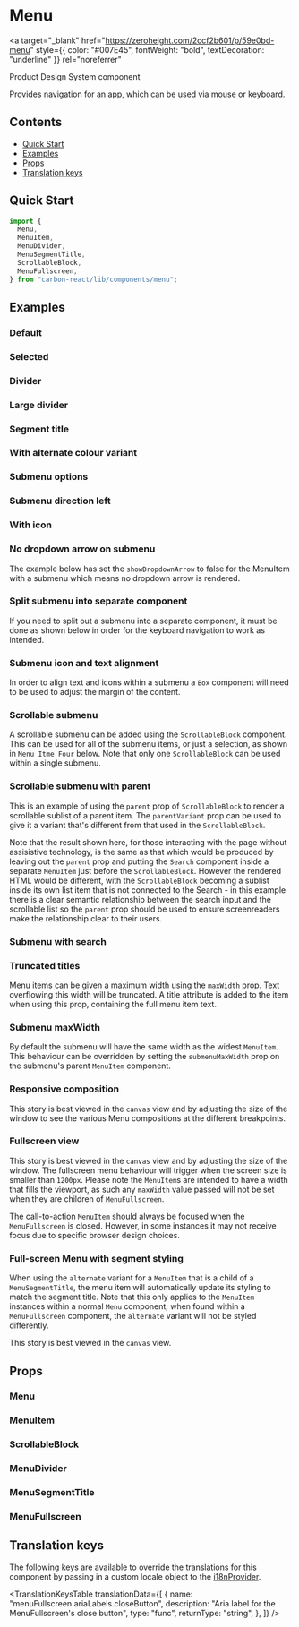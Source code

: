 

<Meta of={MenuStories} />

# Menu

<a
  target="_blank"
  href="https://zeroheight.com/2ccf2b601/p/59e0bd-menu"
  style={{ color: "#007E45", fontWeight: "bold", textDecoration: "underline" }}
  rel="noreferrer"
>
  Product Design System component
</a>

Provides navigation for an app, which can be used via mouse or keyboard.

## Contents

- [Quick Start](#quick-start)
- [Examples](#examples)
- [Props](#props)
- [Translation keys](#translation-keys)

## Quick Start

```javascript
import {
  Menu,
  MenuItem,
  MenuDivider,
  MenuSegmentTitle,
  ScrollableBlock,
  MenuFullscreen,
} from "carbon-react/lib/components/menu";
```

## Examples

### Default

<Canvas of={MenuStories.DefaultStory} />

### Selected

<Canvas of={MenuStories.SelectedStory} />

### Divider

<Canvas of={MenuStories.DividerStory} />

### Large divider

<Canvas of={MenuStories.LargeDividerStory} />

### Segment title

<Canvas of={MenuStories.SegmentTitleStory} />

### With alternate colour variant

<Canvas of={MenuStories.AlternateColourStory} />

### Submenu options

<Canvas of={MenuStories.SubmenuOptionsStory} />

### Submenu direction left

<Canvas of={MenuStories.SubmenuDirectionLeftStory} />

### With icon

<Canvas of={MenuStories.WithIconStory} />

### No dropdown arrow on submenu

The example below has set the `showDropdownArrow` to false for the MenuItem with a submenu which means no dropdown arrow
is rendered.

<Canvas of={MenuStories.NoDropdwonArrowOnSubmenuStory} />

### Split submenu into separate component

If you need to split out a submenu into a separate component, it must be done as shown below in order for the keyboard navigation to work as intended.

<Canvas of={MenuStories.SplitSubmenuIntoSeparateComponentStory} />

### Submenu icon and text alignment

In order to align text and icons within a submenu a `Box` component will need to be used to adjust the margin of the content.

<Canvas of={MenuStories.SubmenuIconAndTextAlignment} />

### Scrollable submenu

A scrollable submenu can be added using the `ScrollableBlock` component. This can be used for all of the submenu items, or just a selection, as shown in `Menu Itme Four` below.
Note that only one `ScrollableBlock` can be used within a single submenu.

<Canvas of={MenuStories.ScrollableSubmenuStory} />

### Scrollable submenu with parent

This is an example of using the `parent` prop of `ScrollableBlock` to render a scrollable sublist of a parent item. The `parentVariant`
prop can be used to give it a variant that's different from that used in the `ScrollableBlock`.

Note that the result shown here, for those interacting with the page without assisistive technology, is the same as that which
would be produced by leaving out the `parent` prop and putting the `Search` component inside a separate `MenuItem` just before the
`ScrollableBlock`. However the rendered HTML would be different, with the `ScrollableBlock` becoming a sublist inside its own list
item that is not connected to the Search - in this example there is a clear semantic relationship between the search input and the
scrollable list so the `parent` prop should be used to ensure screenreaders make the relationship clear to their users.

<Canvas of={MenuStories.ScrollableSubmenuWithParent} />

### Submenu with search

<Canvas of={MenuStories.SubmenuWithSearch} />

### Truncated titles

Menu items can be given a maximum width using the `maxWidth` prop. Text overflowing this width will be truncated.
A title attribute is added to the item when using this prop, containing the full menu item text.

<Canvas of={MenuStories.TruncatedTitlesStory} />

### Submenu maxWidth

By default the submenu will have the same width as the widest `MenuItem`. This behaviour can be overridden
by setting the `submenuMaxWidth` prop on the submenu's parent `MenuItem` component.

<Canvas of={MenuStories.TruncationAndSubmenuWidth} />

### Responsive composition

This story is best viewed in the `canvas` view and by adjusting the size of the window to see the various Menu compositions
at the different breakpoints.

<Canvas of={MenuStories.ResponsiveCompositionStory} />

### Fullscreen view

This story is best viewed in the `canvas` view and by adjusting the size of the window. The fullscreen menu behaviour will
trigger when the screen size is smaller than `1200px`. Please note the `MenuItem`s are intended to have a width that fills the viewport,
as such any `maxWidth` value passed will not be set when they are children of `MenuFullscreen`.

The call-to-action `MenuItem` should always be focused when the `MenuFullscreen` is closed. However, in some instances it may not receive focus
due to specific browser design choices.

<Canvas of={MenuStories.FullscreenViewStory} />

### Full-screen Menu with segment styling

When using the `alternate` variant for a `MenuItem` that is a child of a `MenuSegmentTitle`, the menu item  will automatically
update its styling to match the segment title. Note that this only applies to the `MenuItem` instances within a normal `Menu` component;
when found within a `MenuFullscreen` component, the `alternate` variant will not be styled differently.

This story is best viewed in the `canvas` view.

<Canvas of={MenuStories.MenuFullscreenWithSegmentStyling} />

## Props

### Menu

<ArgTypes of={MenuStories} />

### MenuItem

<ArgTypes of={MenuItemStories} />

### ScrollableBlock

<ArgTypes of={ScrollableBlockStories} />

### MenuDivider

<ArgTypes of={MenuDividerStories} />

### MenuSegmentTitle

<ArgTypes of={MenuSegmentTitleStories} />

### MenuFullscreen

<ArgTypes of={MenuFullscreenStories} />

## Translation keys

The following keys are available to override the translations for this component by passing in a custom locale object
to the [i18nProvider](../?path=/docs/documentation-i18n--docs).

<TranslationKeysTable
  translationData={[
    {
      name: "menuFullscreen.ariaLabels.closeButton",
      description: "Aria label for the MenuFullscreen's close button",
      type: "func",
      returnType: "string",
    },
  ]}
/>
